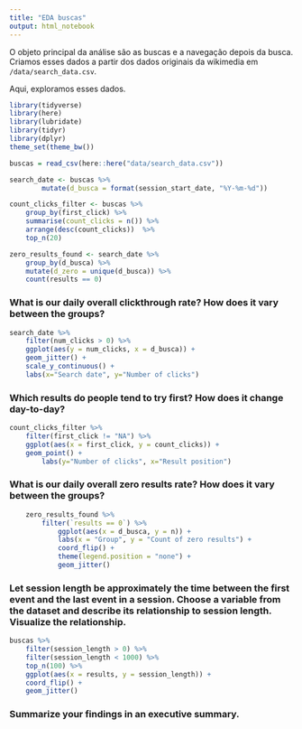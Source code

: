 ```yaml
---
title: "EDA buscas"
output: html_notebook
---
```


O objeto principal da análise são as buscas e a navegação depois da busca. Criamos esses dados a partir dos dados originais da wikimedia em `/data/search_data.csv`. 

Aqui, exploramos esses dados. 

```r
library(tidyverse)
library(here)
library(lubridate)
library(tidyr)
library(dplyr)
theme_set(theme_bw())
```

```r
buscas = read_csv(here::here("data/search_data.csv"))
```

```r
search_date <- buscas %>%
        mutate(d_busca = format(session_start_date, "%Y-%m-%d"))
```

```r
count_clicks_filter <- buscas %>%
    group_by(first_click) %>%
    summarise(count_clicks = n()) %>%
    arrange(desc(count_clicks))  %>%
    top_n(20)
```

```r
zero_results_found <- search_date %>%
    group_by(d_busca) %>%
    mutate(d_zero = unique(d_busca)) %>%
    count(results == 0)
```

### What is our daily overall clickthrough rate? How does it vary between the groups?

```r
search_date %>%
    filter(num_clicks > 0) %>%
    ggplot(aes(y = num_clicks, x = d_busca)) +
    geom_jitter() +
    scale_y_continuous() +
    labs(x="Search date", y="Number of clicks")
```

### Which results do people tend to try first? How does it change day-to-day?

```r
count_clicks_filter %>%
    filter(first_click != "NA") %>%
    ggplot(aes(x = first_click, y = count_clicks)) +
    geom_point() +
        labs(y="Number of clicks", x="Result position")
```

### What is our daily overall zero results rate? How does it vary between the groups?
```r
    zero_results_found %>%
        filter(`results == 0`) %>%
            ggplot(aes(x = d_busca, y = n)) +
            labs(x = "Group", y = "Count of zero results") +
            coord_flip() +
            theme(legend.position = "none") +
            geom_jitter()

```

### Let session length be approximately the time between the first event and the last event in a session. Choose a variable from the dataset and describe its relationship to session length. Visualize the relationship.
```r
buscas %>%
    filter(session_length > 0) %>%
    filter(session_length < 1000) %>%
    top_n(100) %>%
    ggplot(aes(x = results, y = session_length)) +
    coord_flip() +
    geom_jitter()
```


### Summarize your findings in an executive summary.

